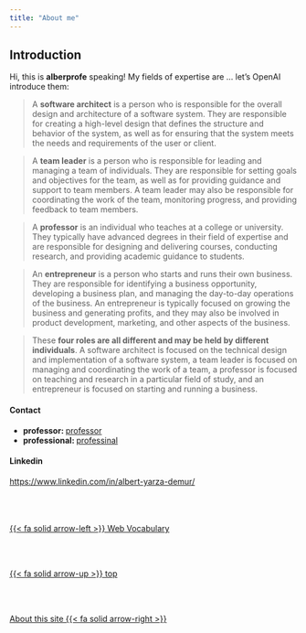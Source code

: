 ```yaml
---
title: "About me"
---
```


## Introduction
Hi, this is **alberprofe** speaking! My fields of expertise are ... let's OpenAI introduce them:

> A **software architect** is a person who is responsible for the overall design and architecture of a software system. They are responsible for creating a high-level design that defines the structure and behavior of the system, as well as for ensuring that the system meets the needs and requirements of the user or client.

> A **team leader** is a person who is responsible for leading and managing a team of individuals. They are responsible for setting goals and objectives for the team, as well as for providing guidance and support to team members. A team leader may also be responsible for coordinating the work of the team, monitoring progress, and providing feedback to team members.

> A **professor** is an individual who teaches at a college or university. They typically have advanced degrees in their field of expertise and are responsible for designing and delivering courses, conducting research, and providing academic guidance to students.

> An **entrepreneur** is a person who starts and runs their own business. They are responsible for identifying a business opportunity, developing a business plan, and managing the day-to-day operations of the business. An entrepreneur is typically focused on growing the business and generating profits, and they may also be involved in product development, marketing, and other aspects of the business.

> These **four roles are all different and may be held by different individuals**. A software architect is focused on the technical design and implementation of a software system, a team leader is focused on managing and coordinating the work of a team, a professor is focused on teaching and research in a particular field of study, and an entrepreneur is focused on starting and running a business.


#### Contact 

- **professor: ** [professor](mailto:albertprofe@gmail.com)
- **professional: ** [professinal](mailto:ayarza@inspiratgames.com)

#### Linkedin
  
[https://www.linkedin.com/in/albert-yarza-demur/](https://www.linkedin.com/in/albert-yarza-demur/) <!--- navLinks -->
<br><br>
<div class=row>
<br>
<div class='column left previous'>
<br>
[{{< fa solid arrow-left >}} Web Vocabulary](/vocabulary/vocabweb.qmd)
<br>
</div>
<br>
<div class='column center'>
<br>
[{{< fa solid arrow-up >}} top](#top)
<br>
</div>
<br>
<div class='column right next'>
<br>
[About this site  {{< fa solid arrow-right >}}](/about/about-this-site.qmd)
<br>
</div>
<br>
</div>
